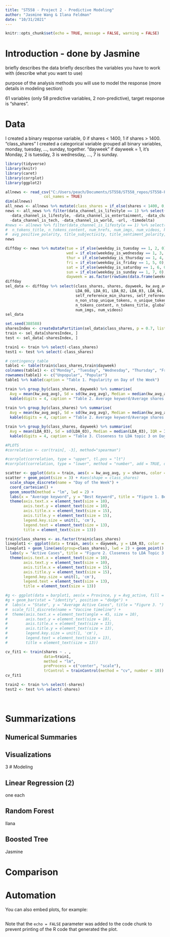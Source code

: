 ```yaml
---
title: "ST558 - Project 2 - Predictive Modeling"
author: "Jasmine Wang & Ilana Feldman"
date: "10/31/2021"
---
```


```r
knitr::opts_chunk$set(echo = TRUE, message = FALSE, warning = FALSE)
```

# Introduction - done by Jasmine

briefly describes the data 
briefly describes the variables you have to work with (describe what you want to use)

purpose of the analysis
methods you will use to model the response (more details in modeling section)

61 variables (only 58 predictive variables, 2 non-predictive), target response is "shares".

# Data 

I created a binary response variable, 0 if shares < 1400, 1 if shares > 1400. "class_shares"
I created a categorical variable grouped all binary variables, monday, tuesday, ..., sunday, together. "dayweek"
if dayweek = 1, it's Monday, 2 is tuesday, 3 is wednesday, ..., 7 is sunday. 


```r
library(tidyverse)
library(knitr)
library(caret)
library(corrplot)
library(ggplot2)

allnews <- read_csv("C:/Users/peach/Documents/ST558/ST558_repos/ST558-Project-2/_Data/OnlineNewsPopularity.csv", 
                 col_names = TRUE)
dim(allnews)
all_news <- allnews %>% mutate(class_shares = if_else(shares < 1400, 0, 1))
news <- all_news %>% filter(data_channel_is_lifestyle == 1) %>% select(
  -data_channel_is_lifestyle, -data_channel_is_entertainment, -data_channel_is_bus, -data_channel_is_socmed, 
  -data_channel_is_tech, -data_channel_is_world, -url, -timedelta)
#news <- allnews %>% filter(data_channel_is_lifestyle == 1) %>% select(
#  n_tokens_title, n_tokens_content, num_hrefs, num_imgs, num_videos, kw_avg_min, kw_avg_max, avg_negative_polarity, 
#  avg_positive_polarity, title_subjectivity, title_sentiment_polarity, shares)
news

diffday <- news %>% mutate(tue = if_else(weekday_is_tuesday == 1, 2, 0), 
                           wed = if_else(weekday_is_wednesday == 1, 3, 0), 
                           thur = if_else(weekday_is_thursday == 1, 4, 0), 
                           fri = if_else(weekday_is_friday == 1, 5, 0),
                           sat = if_else(weekday_is_saturday == 1, 6, 0), 
                           sun = if_else(weekday_is_sunday == 1, 7, 0),
                           dayweek = as.factor(rowSums(data.frame(weekday_is_monday, tue, wed, thur, fri, sat, sun))))
diffday
sel_data <- diffday %>% select(class_shares, shares, dayweek, kw_avg_avg, kw_avg_max, kw_avg_min, kw_max_avg, 
                               LDA_00, LDA_01, LDA_02, LDA_03, LDA_04, 
                               self_reference_min_shares, self_reference_avg_sharess, 
                               n_non_stop_unique_tokens, n_unique_tokens, average_token_length, 
                               n_tokens_content, n_tokens_title, global_subjectivity, 
                               num_imgs, num_videos)
sel_data

set.seed(388588)
sharesIndex <- createDataPartition(sel_data$class_shares, p = 0.7, list = FALSE)
train <- sel_data[sharesIndex, ]
test <- sel_data[-sharesIndex, ]

train1 <- train %>% select(-class_shares)
test1 <- test %>% select(-class_shares)

# contingency table
table1 <- table(train$class_shares,train$dayweek)
colnames(table1) <- c("Monday", "Tuesday", "Wednesday", "Thursday", "Friday", "Saturday", "Sunday")
rownames(table1) <- c("Unpopular", "Popular")
table1 %>% kable(caption = "Table 1. Popularity on Day of the Week")

train %>% group_by(class_shares, dayweek) %>% summarise(
  Avg = mean(kw_avg_avg), Sd = sd(kw_avg_avg), Median = median(kw_avg_avg), IQR = IQR(kw_avg_avg)) %>% 
  kable(digits = 4, caption = "Table 2. Average keyword/Average shares on Day of the Week")
  
train %>% group_by(class_shares) %>% summarise(
  Avg = mean(kw_avg_avg), Sd = sd(kw_avg_avg), Median = median(kw_avg_avg), IQR = IQR(kw_avg_avg)) %>% 
  kable(digits = 4, caption = "Table 2. Average keyword/Average shares on Day of the Week")

train %>% group_by(class_shares, dayweek) %>% summarise(
  Avg = mean(LDA_03), Sd = sd(LDA_03), Median = median(LDA_03), IQR = IQR(LDA_03)) %>% 
  kable(digits = 4, caption = "Table 3. Closeness to LDA topic 3 on Day of the Week")

#PLOTS
#correlation <- cor(train[, -3], method="spearman")

#corrplot(correlation, type = "upper", tl.pos = "lt")
#corrplot(correlation, type = "lower", method = "number", add = TRUE, diag = FALSE, tl.pos = "n")

scatter <- ggplot(data = train, aes(x = kw_avg_avg, y = shares, color = class_shares)) #y=kw_avg_max
scatter + geom_point(size = 3) + #aes(shape = class_shares)
  scale_shape_discrete(name = "Day of the Week") + 
  coord_cartesian() +
  geom_smooth(method = "lm", lwd = 2) + 
  labs(x = "Average keyword", y = "Best Keyword", title = "Figure 1. Best vs Average keyword for shares") + 
  theme(axis.text.x = element_text(size = 10), 
        axis.text.y = element_text(size = 10), 
        axis.title.x = element_text(size = 15), 
        axis.title.y = element_text(size = 15), 
        legend.key.size = unit(1, 'cm'), 
        legend.text = element_text(size = 13), 
        title = element_text(size = 13))

train$class_shares <- as.factor(train$class_shares)
lineplot1 <- ggplot(data = train, aes(x = dayweek, y = LDA_03, color = class_shares))
lineplot1 + geom_line(aes(group=class_shares), lwd = 2) + geom_point() + #aes(group = State)
  labs(y = "Active Cases", title = "Figure 2. Closeness to LDA Topic 3 on Day of the Week") + 
  theme(axis.text.x = element_text(size = 10), 
        axis.text.y = element_text(size = 10), 
        axis.title.x = element_text(size = 15), 
        axis.title.y = element_text(size = 15), 
        legend.key.size = unit(1, 'cm'), 
        legend.text = element_text(size = 13), 
        title = element_text(size = 13))

#g <- ggplot(data = barplot1, aes(x = Province, y = Avg_active, fill = vaccine))
#g + geom_bar(stat = "identity", position = "dodge") + 
#  labs(x = "State", y = "Average Active Cases", title = "Figure 3. ") + 
#  scale_fill_discrete(name = "Vaccine timeline") + 
#  theme(axis.text.x = element_text(angle = 45, size = 10), 
#        axis.text.y = element_text(size = 10), 
#        axis.title.x = element_text(size = 13), 
#        axis.title.y = element_text(size = 13), 
#        legend.key.size = unit(1, 'cm'), 
#        legend.text = element_text(size = 13), 
#        title = element_text(size = 13))

cv_fit1 <- train(shares ~ . , 
                 data=train1,
                 method = "lm",
                 preProcess = c("center", "scale"),
                 trControl = trainControl(method = "cv", number = 10))
cv_fit1


```


```r

train2 <- train %>% select(-shares)
test2 <- test %>% select(-shares)




```
# Summarizations

## Numerical Summaries

## Visualizations
3
# Modeling

## Linear Regression (2)

one each

## Random Forest 

Ilana

## Boosted Tree

Jasmine

# Comparison

# Automation


You can also embed plots, for example:

```r

```

Note that the `echo = FALSE` parameter was added to the code chunk to prevent printing of the R code that generated the plot.
